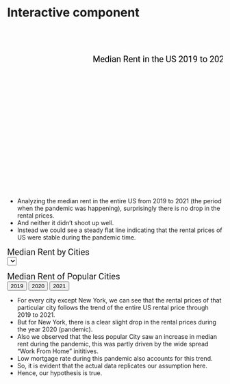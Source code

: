 # Interactive component
<html lang="en">
    
<head>
        <meta charset="utf-8">
        <title></title>
        <script src="https://d3js.org/d3.v4.js"></script>

        <style type ="text/css">

  .line1 {
        fill: none;
        stroke: black;
        stroke-width: 2.0px;
      }
	 
	  
	  #format1{
			  font-size:20px;
			  font-family:Roboto;}
			  
	  #format2{
			  font-size:15px;
			  font-family:Roboto;}
        </style>
		
		
      
    </head>
    
    <body>
    <svg width="660" height="500" id="svg3">
	<text id="format1" x="200" y="80">Median Rent in the US 2019 to 2021</text>
	</svg>


* Analyzing the median rent in the entire US from 2019 to 2021 (the period when the pandemic was happening), surprisingly there is no drop in the rental prices.
* And neither it didn't shoot up well. 
* Instead we could see a steady flat line indicating that the rental prices of US were stable during the pandemic time.

<!-- Color Scale -->
<script src="https://d3js.org/d3-scale-chromatic.v1.min.js"></script>
	

<text id="format1" x="200" y="80">Median Rent by Cities</text>
<br>
<select id="selectButton"></select>

<!-- Create a div where the graph will take place -->
<div id="filtered_data"></div>


<text id="format1" x="200" y="80">Median Rent of Popular Cities</text>
<!-- Add 2 buttons -->
<br>
<button onclick="update_bar(data19)">2019</button>
<button onclick="update_bar(data20)">2020</button>
<button onclick="update_bar(data21)">2021</button>

<!-- Create a div where the graph will take place -->
<div id="my_dataviz_bar"></div>


<script>

// create 2 data_set
var data19 = [
{group: "San Jose, CA", value: 3090.5},
{group: "San Francisco, CA", value: 3015},
{group: "New York, NY", value: 2743.5},
{group: "Boston, MA", value: 2483.5},
{group: "Ventura, CA", value: 2436.5},
{group: "Urban Honolulu, HI", value: 2349.5},
{group: "Los Angeles-Long Beach-Anaheim, CA", value: 2304.5},
{group: "San Diego, CA", value: 2230},
{group: "Stamford, CT", value: 2169.5}
];

var data20 = [
{group: "San Jose, CA", value: 3027},
{group: "San Francisco, CA", value: 2936.5},
{group: "New York, NY", value: 2659},
{group: "Boston, MA", value: 2454.5},
{group: "Ventura, CA", value: 2495},
{group: "Urban Honolulu, HI", value: 2356.5},
{group: "Los Angeles-Long Beach-Anaheim, CA", value: 2322.5},
{group: "San Diego, CA", value: 2282.5},
{group: "Stamford, CT", value: 2237.5}];

var data21 = [
{group: "San Jose, CA", value: 2993.5},
{group: "San Francisco, CA", value: 2909.5},
{group: "New York, NY", value: 2667},
{group: "Boston, MA", value: 2498},
{group: "Ventura, CA", value: 2746},
{group: "San Diego, CA", value: 2490.5},
{group: "Urban Honolulu, HI", value: 2487},
{group: "Los Angeles-Long Beach-Anaheim, CA", value: 2430.5},
{group: "Stamford, CT", value: 2421}];    



// set the dimensions and margins of the graph
var margin_bar = {top: 30, right: 30, bottom: 70, left: 60},
    width_bar = 660 - margin_bar.left - margin_bar.right,
    height_bar = 400 - margin_bar.top - margin_bar.bottom;

// append the svg object to the body of the page
var svg_bar = d3.select("#my_dataviz_bar")
  .append("svg")
    .attr("width", width_bar + margin_bar.left + margin_bar.right)
    .attr("height", height_bar + margin_bar.top + margin_bar.bottom)
  .append("g")
    .attr("transform",
          "translate(" + margin_bar.left + "," + margin_bar.top + ")");

// Initialize the X axis
var x = d3.scaleBand()
  .range([ 0, width_bar ])
  .padding(0.2);
    
    
var xAxis = svg_bar.append("g")
  .attr("transform", "translate(0," + height_bar + ")")

// Initialize the Y axis
var y = d3.scaleLinear()
  .range([ height_bar, 0]);
var yAxis = svg_bar.append("g")
  .attr("class", "myYaxis")


// A function that create / update the plot for a given variable:
function update_bar(data) {

  // Update the X axis
  x.domain(data.map(function(d) { return d.group; }))
  xAxis.call(d3.axisBottom(x))
      .selectAll("text")
    .attr("y", 0)
    .attr("x", 9)
    .attr("dy", ".35em")
    .attr("transform", "rotate(90)")
    .style("text-anchor", "start");


  // Update the Y axis
  y.domain([1000, 3000]);
  yAxis.transition().duration(1000).call(d3.axisLeft(y));
    
    //var svg = d3.select("#my_dataviz_bar")
  // Create the u variable
  var u = svg_bar.selectAll("rect")
    .data(data)

  u
    .enter()
    .append("rect") // Add a new rect for each new elements
    .merge(u) // get the already existing elements as well
    .transition() // and apply changes to all of them
    .duration(1000)
      .attr("x", function(d) { return x(d.group); })
      .attr("y", function(d) { return y(d.value); })
      .attr("width", x.bandwidth())
      .attr("height", function(d) { return height_bar - y(d.value); })
      .attr("fill", "#69b3a2")

  // If less group in the new dataset, I delete the ones not in use anymore
  u
    .exit()
    .remove()
}

// Initialize the plot with the first dataset
update_bar(data19)

</script>
    <script>
      
	  var svg3 = d3.select("#svg3")
      var margin3 = {top: 100, right: 50, bottom: 30, left: 60}
      var width3 =  +svg3.attr("width") - margin3.left - margin3.right
      var height3 = +svg3.attr("height") - margin3.top - margin3.bottom
      var g3 = svg3.append("g").attr("transform", `translate(${margin3.left}, ${margin3.top})`);
      var parseTime = d3.timeParse("%b-%y");
      var xScale3 = d3.scaleTime().range([0, width3]);
      var yScale3 = d3.scaleLinear()
        .domain([0, 3000])
        .range([height3, 0]);
      var line3 = d3.line()
        .x(d => xScale3(d.date))
        .y(d => yScale3(d.high));
      var data3 = 
      [{"date":"Jan-19","high":1270},
{"date":"Feb-19","high":1274},
{"date":"Mar-19","high":1278},
{"date":"Apr-19","high":1283},
{"date":"May-19","high":1288},
{"date":"Jun-19","high":1294},
{"date":"Jul-19","high":1300},
{"date":"Aug-19","high":1304},
{"date":"Sep-19","high":1309},
{"date":"Oct-19","high":1313},
{"date":"Nov-19","high":1316},
{"date":"Dec-19","high":1319},
{"date":"Jan-20","high":1322},
{"date":"Feb-20","high":1326},
{"date":"Mar-20","high":1330},
{"date":"Apr-20","high":1334},
{"date":"May-20","high":1341},
{"date":"Jun-20","high":1344},
{"date":"Jul-20","high":1348},
{"date":"Aug-20","high":1351},
{"date":"Sep-20","high":1359},
{"date":"Oct-20","high":1367},
{"date":"Nov-20","high":1376},
{"date":"Dec-20","high":1390},
{"date":"Jan-21","high":1405},
{"date":"Feb-21","high":1420},
{"date":"Mar-21","high":1439},
{"date":"Apr-21","high":1463},
{"date":"May-21","high":1479.5},
{"date":"Jun-21","high":1502},
{"date":"Jul-21","high":1520},
{"date":"Aug-21","high":1539},
{"date":"Sep-21","high":1554},
{"date":"Oct-21","high":1572.5}];
		
      data3.forEach(function(d) {
            d.date = parseTime(d.date);
      });
     
      xScale3
        .domain(d3.extent(data3, d => d.date));
        
      g3.append("g")
          .attr("transform", `translate(0, ${height3})`)
          .call(d3.axisBottom(xScale3).ticks(18));
      g3.append("g")
          .call(d3.axisLeft(yScale3));
      g3.append("path")
          .datum(data3)
          .attr("class", "line1")
          .attr("fill", "none")
          .attr("d", line3);
		  
	  let totalLength1 = svg3.select('.line1').node().getTotalLength();

	  svg3.select('.line1')
		.attr("stroke-dasharray", totalLength1 + " " + totalLength1)
		.attr("stroke-dashoffset", totalLength1)
		.transition() // Call Transition Method
		.duration(2000) // Set Duration timing (ms)
		.ease(d3.easeLinear) // Set Easing option
		.attr("stroke-dashoffset", 0); 
		
	
    </script>
 

 
<script>

// set the dimensions and margins of the graph
var margin = {top: 10, right: 30, bottom: 30, left: 60},
    width = 660 - margin.left - margin.right,
    height = 400 - margin.top - margin.bottom;

// append the svg object to the body of the page
var svg = d3.select("#filtered_data")
  .append("svg")
    .attr("width", width + margin.left + margin.right)
    .attr("height", height + margin.top + margin.bottom)
  .append("g")
    .attr("transform",
          "translate(" + margin.left + "," + margin.top + ")");

//Read the data
d3.csv("https://raw.githubusercontent.com/deepeshdinesh/R/master/data.csv", 
       function(d){
    return { year : d3.timeParse("%m/%d/%Y")(d.year), name : d.name, n:d.n }
  },
       function(dataa) {

    // List of groups (here I have one group per column)
    var allGroup = d3.map(dataa, function(d){return(d.name)}).keys()

    // add the options to the button
    d3.select("#selectButton")
      .selectAll('myOptions')
     	.data(allGroup)
      .enter()
    	.append('option')
      .text(function (d) { return d; }) // text showed in the menu
      .attr("value", function (d) { return d; }) // corresponding value returned by the button

    // A color scale: one color for each group
    var myColor = d3.scaleOrdinal()
      .domain(allGroup)
      .range(d3.schemeSet2);

   // Add X axis --> it is a date format
    var x = d3.scaleTime()
      .domain(d3.extent(dataa, function(d) { return d.year; }))
      .range([ 0, width ]);
    svg.append("g")
      .attr("transform", "translate(0," + height + ")")
      .call(d3.axisBottom(x));

    // Add Y axis
    var y = d3.scaleLinear()
      .domain([500, d3.max(dataa, function(d) { return +d.n; })])
      .range([ height, 0 ]);
    svg.append("g")
      .call(d3.axisLeft(y));

    // Initialize line with first group of the list
    var line = svg
      .append('g')
      .append("path")
        .datum(dataa.filter(function(d){return d.name==allGroup[0]}))
        .attr("d", d3.line()
          .x(function(d) { return x(d.year) })
          .y(function(d) { return y(+d.n) })
        )
        .attr("stroke", function(d){ return myColor("valueA") })
        .style("stroke-width", 4)
        .style("fill", "none")

    // A function that update the chart
    function update_data(selectedGroup) {

      // Create new data with the selection?
      var dataFilter = dataa.filter(function(d){return d.name==selectedGroup})

      // Give these new data to update line
      line
          .datum(dataFilter)
          .transition()
          .duration(1000)
          .attr("d", d3.line()
            .x(function(d) { return x(d.year) })
            .y(function(d) { return y(+d.n) })
          )
          .attr("stroke", function(d){ return myColor(selectedGroup) })
    }

    // When the button is changed, run the updateChart function
    d3.select("#selectButton").on("change", function(d) {
        // recover the option that has been chosen
        var selectedOption = d3.select(this).property("value")
        // run the updateChart function with this selected option
        update_data(selectedOption)
    })

})


</script> 

    </body>

</html>

* For every city except New York, we can see that the rental prices of that particular city follows the trend of the entire US rental price through 2019 to 2021.
* But for New York, there is a clear slight drop in the rental prices during the year 2020 (pandemic).
* Also we observed that the less popular City saw an increase in median rent during the pandemic, this was partly driven by the wide spread "Work From Home" inititives.
* Low mortgage rate during this pandemic also accounts for this trend.
* So, it is evident that the actual data replicates our assumption here.
* Hence, our hypothesis is true.
